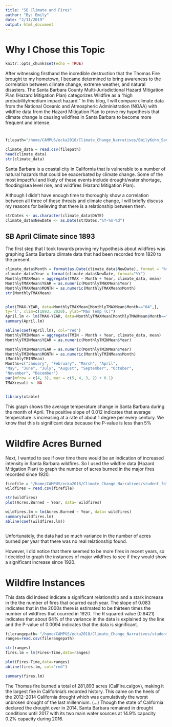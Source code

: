 ```yaml
---
title: "SB Climate and Fires"
author: "By: Emily"
date: "2/11/2019"
output: html_document
---
```


# Why I Chose this Topic
```r
knitr::opts_chunk$set(echo = TRUE)
```
 After witnessing firsthand the incredible destruction that the Thomas Fire brought to my hometown, I became determined to bring awareness to the correlation between climate change, extreme weather, and natural disasters. The Santa Barbara County Multi-Jurisdictional Hazard Mitigation Plan (Hazard Mitigation Plan) categorizes Wildfire as a “high probability/medium impact hazard.” In this blog, I will compare climate data from the National Oceanic and Atmospheric Administration (NOAA) with wildfire data from the Hazard Mitigation Plan to prove my hypothesis that climate change is causing wildfires in Santa Barbara to become more frequent and intense.


# 
```r
filepath="/home/CAMPUS/ecka2018/Climate_Change_Narratives/EmilyKuhn_Santabarbara_data.csv"

climate_data = read.csv(filepath)
head(climate_data)
str(climate_data)

```

Santa Barbara is a coastal city in California that is vulnerable to a number of natural hazards that could be exacerbated by climate change. Some of the most impactful and likely of these events include drought/water shortage, flooding/sea level rise, and wildfires (Hazard Mitigation Plan).

Although I didn't have enough time to thoroughly show a correlation between all three of these threats and climate change, I will briefly discuss my reasons for believing that there is a relationship between them. 



```r
strDates <- as.character(climate_data$DATE)
climate_data$NewDate <- as.Date(strDates,"%Y-%m-%d")

```

## SB April Climate since 1893
The first step that I took towards proving my hypothesis about wildfires was graphing Santa Barbara climate data that had been recorded from 1820 to the present. 
```r
climate_data$Month = format(as.Date(climate_data$NewDate), format = "%m")
climate_data$Year = format(climate_data$NewDate, format="%Y")
MonthlyTMAXMean = aggregate(TMAX ~ Month + Year, climate_data, mean)
MonthlyTMAXMean$YEAR = as.numeric(MonthlyTMAXMean$Year)
MonthlyTMAXMean$MONTH = as.numeric(MonthlyTMAXMean$Month)
str(MonthlyTMAXMean)


plot(TMAX~YEAR, data=MonthlyTMAXMean[MonthlyTMAXMean$Month=="04",],
ty='l', xlim=c(1893, 2020), ylab="Max Temp (C)")
April.lm <- lm(TMAX~YEAR, data=MonthlyTMAXMean[MonthlyTMAXMean$Month=="04",])
summary(April.lm)

abline(coef(April.lm), col="red")
MonthlyTMINMean = aggregate(TMIN ~ Month + Year, climate_data, mean)
MonthlyTMINMean$YEAR = as.numeric(MonthlyTMINMean$Year)

MonthlyTMINMean$YEAR = as.numeric(MonthlyTMINMean$Year)
MonthlyTMINMean$MONTH = as.numeric(MonthlyTMINMean$Month)
(MonthlyTMINMean)
Months=c("January", "February", "March", "April",
"May", "June", "July", "August", "September", "October",
"November", "December")
par(mfrow = c(4, 3), mar = c(5, 4, 3, 2) + 0.1)
TMAXresult <- NA


library(xtable)

```


This graph shows the average temperature change in Santa Barbara during the month of April. The positive slope of 0.012 indicates that average temperature is increasing at a rate of about 1 degree per every century. We know that this is significant data because the P-value is less than 5%

# Wildfire Acres Burned
Next, I wanted to see if over time there would be an indication of increased intensity in Santa Barbara wildfires. So I used the wildfire data (Hazard Mitigation Plan) to graph the number of acres burned in the  major fires recorded since 1920. 

```r
firefile = "/home/CAMPUS/ecka2018/Climate_Change_Narratives/student_folders/Kuhn/WildfireAcres.csv"
wildfires = read.csv(firefile)

str(wildfires)
plot(Acres.Burned ~ Year, data= wildfires)

wildfires.lm = lm(Acres.Burned ~ Year, data= wildfires)
summary(wildfires.lm)
abline(coef(wildfires.lm))



```

Unfortunately, the data had so much variance in the number of acres burned per year that there was no real relationship found. 

However, I did notice that there seemed to be more fires in recent years, so I decided to graph the instances of major wildfires to see if they would show a significant increase since 1920. 

# Wildfire Instances
This data did indeed indicate a significant relationship and a stark increase in the the number of fires that ocurred each year. The slope of 0.083 indicates that in the 2000s there is estimated to be thirteen times the number of wildfires that ocurred in 1920. The R squared value (0.6421) indicates that about 64% of the variance in the data is explained by the line and the P-value of 0.0094 indicates that the data is significant. 

```r

filerangepath= "/home/CAMPUS/ecka2018/Climate_Change_Narratives/student_folders/Kuhn/WildfireRanges.csv"
ranges=read.csv(filerangepath)

str(ranges)
fires.lm = lm(Fires~Time,data=ranges)

plot(Fires~Time,data=ranges)
abline(fires.lm, col="red")

summary(fires.lm)

```

The Thomas fire burned a total of 281,893 acres (CalFire.calgov), making it the largest fire in Califorinia's recorded history. This came on the heels of the 2012–2014 California drought which was cumulatively the worst unbroken drought of the last millennium. (...) Though the state of California declared the drought over in 2014, Santa Barbara remained in drought conditions until 2017 with its two main water sources at 14.9% capacity 0.2% capacity during 2016.



